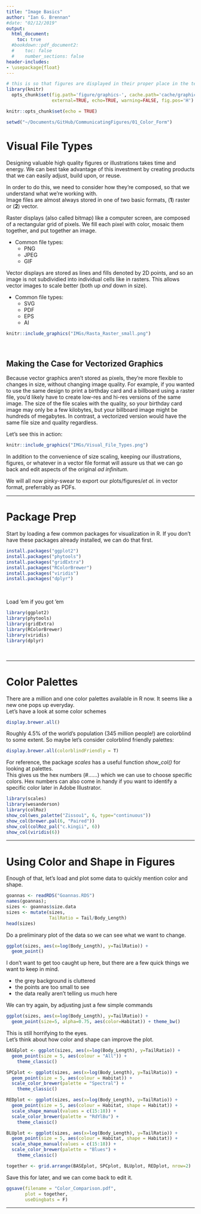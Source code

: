 ```yaml
---
title: "Image Basics"
author: "Ian G. Brennan"
#date: "02/12/2019"
output: 
  html_document:
    toc: true
  #bookdown::pdf_document2:
  #    toc: false
  #    number_sections: false
header-includes: 
- \usepackage{float}
---
```


```r
# this is so that figures are displayed in their proper place in the text, and not all at the end. 
library(knitr)
  opts_chunk$set(fig.path='figure/graphics-', cache.path='cache/graphics-', fig.align='center',
                 external=TRUE, echo=TRUE, warning=FALSE, fig.pos='H')
```

```r
knitr::opts_chunk$set(echo = TRUE)
```

```r
setwd("~/Documents/GitHub/CommunicatingFigures/01_Color_Form")
```

# Visual File Types

Designing valuable high quality figures or illustrations takes time and energy. We can best take advantage of this investment by creating products that we can easily adjust, build upon, or reuse. 

In order to do this, we need to consider how they're composed, so that we understand what we're working with.  
Image files are almost always stored in one of two basic formats, (**1**) raster or (**2**) vector.

Raster displays (also called bitmap) like a computer screen, are composed of a rectangular grid of pixels. We fill each pixel with color, mosaic them together, and put together an image.

* Common file types: 
  + PNG
  + JPEG
  + GIF

Vector displays are stored as lines and fills denoted by 2D points, and so an image is not subdividied into individual cells like in rasters. This allows vector images to scale better (both up *and* down in size).

* Common file types: 
  + SVG
  + PDF
  + EPS
  + AI
  
```r
knitr::include_graphics("IMGs/Rasta_Raster_small.png")
```
  
\  

## Making the Case for Vectorized Graphics

Because vector graphics aren't stored as pixels, they're more flexible to changes in size, without changing image quality. For example, if you wanted to use the same design to print a birthday card and a billboard using a raster file, you'd likely have to create low-res and hi-res versions of the same image. The size of the file scales with the quality, so your birthday card image may only be a few kilobytes, but your billboard image might be hundreds of megabytes. In contrast, a vectorized version would have the same file size and quality regardless.

Let's see this in action:

```r
knitr::include_graphics("IMGs/Visual_File_Types.png")
```

In addition to the convenience of size scaling, keeping our illustrations, figures, or whatever in a vector file format will assure us that we can go back and edit aspects of the original *ad infinitum*. 

We will all now pinky-swear to export our plots/figures/*et al.* in vector format, preferrably as PDFs. 

---

# Package Prep

Start by loading a few common packages for visualization in R. If you don't have these packages already installed, we can do that first.
```r
install.packages("ggplot2")
install.packages("phytools")
install.packages("gridExtra")
install.packages("RColorBrewer")
install.packages("viridis")
install.packages("dplyr")
```

\  

Load 'em if you got 'em
```r
library(ggplot2)
library(phytools)
library(gridExtra)
library(RColorBrewer)
library(viridis)
library(dplyr)
```

\  

---

# Color Palettes

There are a million and one color palettes available in R now. It seems like a new one pops up everyday.  
Let's have a look at some color schemes
```r
display.brewer.all()
``` 

Roughly 4.5% of the world's population (345 million people!) are colorblind to some extent. So maybe let's consider colorblind friendly palettes:
```r
display.brewer.all(colorblindFriendly = T)
``` 

For reference, the package *scales* has a useful function *show_col()* for looking at palettes.  
This gives us the hex numbers (#......) which we can use to choose specific colors. Hex numbers can also come in handy if you want to identify a specific color later in Adobe Illustrator.
```r
library(scales)
library(wesanderson)
library(colRoz)
show_col(wes_palette("Zissou1", 6, type="continuous"))
show_col(brewer.pal(6, "Paired"))
show_col(colRoz_pal("c.kingii", 6))
show_col(viridis(6))
```

---

# Using Color and Shape in Figures

Enough of that, let's load and plot some data to quickly mention color and shape.
```r
goannas <- readRDS("Goannas.RDS")
names(goannas); 
sizes <- goannas$size.data
sizes <- mutate(sizes, 
                TailRatio = Tail/Body_Length)
head(sizes)
```

Do a preliminary plot of the data so we can see what we want to change.
```r
ggplot(sizes, aes(x=log(Body_Length), y=TailRatio)) +
  geom_point()
```

I don't want to get too caught up here, but there are a few quick things we want to keep in mind.

* the grey background is cluttered
* the points are too small to see
* the data really aren't telling us much here

We can try again, by adjusting just a few simple commands
```r
ggplot(sizes, aes(x=log(Body_Length), y=TailRatio)) +
  geom_point(size=5, alpha=0.75, aes(color=Habitat)) + theme_bw()
```
This is still horrifying to the eyes.  
Let's think about how color and shape can improve the plot.

<!--
```r

YGB <- colorRampPalette(brewer.pal(5, "YlGnBu"))
YGBcolors <- YGB(nrow(sizes)); 
SPC <- colorRampPalette(brewer.pal(5, "Spectral"))
SPCcolors <- SPC(nrow(sizes))
RED <- colorRampPalette(brewer.pal(5, "Reds"))
REDcolors <- RED(nrow(sizes))
BLU <- colorRampPalette(brewer.pal(5, "Blues"))
BLUcolors <- BLU(nrow(sizes))
#goannas$Name_in_Tree <- factor(goannas$Name_in_Tree, levels = goannas$Name_in_Tree[order(goannas$SVL)])
sizes <- sizes[order(sizes$TailRatio),]
sizes <- mutate(sizes, plotcolsYGB = YGBcolors) # could've also just done 'goannas$plotcols <- gcolors'
sizes <- mutate(sizes, plotcolsSPC = SPCcolors)
sizes <- mutate(sizes, plotcolsRED = REDcolors)
sizes <- mutate(sizes, plotcolsBLU = BLUcolors)
```

```r
YGBplot <- ggplot(sizes, aes(x=log(Body_Length), y=TailRatio)) +
  geom_point(color=sizes$plotcolsYGB, size=5) + theme_classic()
```

```r
SPCplot <- ggplot(sizes, aes(x=log(Body_Length), y=TailRatio)) +
  geom_point(color=sizes$plotcolsSPC, size=5) + theme_classic()
```

```r
REDplot <- ggplot(sizes, aes(x=log(Body_Length), y=TailRatio)) +
  geom_point(color=sizes$plotcolsRED, size=5) + theme_classic()
```

```r
BLUplot <- ggplot(sizes, aes(x=log(Body_Length), y=TailRatio)) +
  geom_point(color=sizes$plotcolsBLU, size=5) + theme_classic()
```
--> 

```r
BASEplot <- ggplot(sizes, aes(x=log(Body_Length), y=TailRatio)) +
  geom_point(size = 5, aes(colour = "All")) + 
    theme_classic()
```

```r
SPCplot <- ggplot(sizes, aes(x=log(Body_Length), y=TailRatio)) +
  geom_point(size = 5, aes(colour = Habitat)) + 
  scale_color_brewer(palette = "Spectral") +
    theme_classic()
```

```r
REDplot <- ggplot(sizes, aes(x=log(Body_Length), y=TailRatio)) +
  geom_point(size = 5, aes(colour = Habitat, shape = Habitat)) + 
  scale_shape_manual(values = c(15:18)) +
  scale_color_brewer(palette = "RdYlBu") +
    theme_classic()
```

```r
BLUplot <- ggplot(sizes, aes(x=log(Body_Length), y=TailRatio)) +
  geom_point(size = 5, aes(colour = Habitat, shape = Habitat)) +
  scale_shape_manual(values = c(15:18)) +
  scale_color_brewer(palette = "Blues") +
    theme_classic()
```

```r
together <- grid.arrange(BASEplot, SPCplot, BLUplot, REDplot, nrow=2)
```
Save this for later, and we can come back to edit it.
```r
ggsave(filename = "Color_Comparison.pdf",
       plot = together,
       useDingbats = F)
```

---




